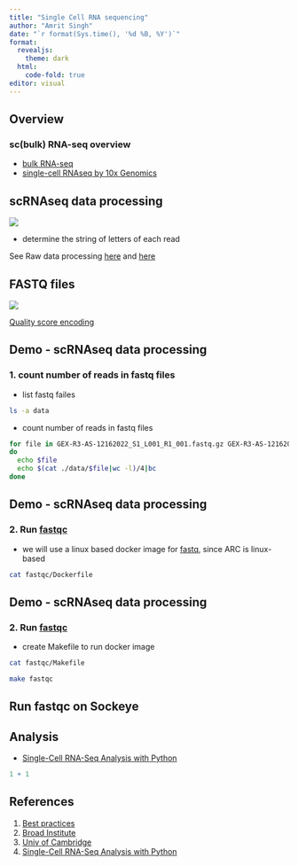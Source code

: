 ```yaml
---
title: "Single Cell RNA sequencing"
author: "Amrit Singh"
date: "`r format(Sys.time(), '%d %B, %Y')`"
format:
  revealjs:
    theme: dark
  html:
    code-fold: true
editor: visual
---
```


## Overview

### sc(bulk) RNA-seq overview

-   [bulk RNA-seq](https://www.youtube.com/watch?v=tlf6wYJrwKY&ab_channel=StatQuestwithJoshStarmer)
-   [single-cell RNAseq by 10x Genomics](https://www.youtube.com/watch?v=9YXRoaQyixQ&ab_channel=10xGenomics)

## scRNAseq data processing

<img src="https://www.sc-best-practices.org/_images/overview_raw_data_processing.jpg"/>

-   determine the string of letters of each read

See Raw data processing [here](https://www.sc-best-practices.org/introduction/raw_data_processing.html) and [here](https://biocellgen-public.svi.edu.au/mig_2019_scrnaseq-workshop/processing-raw-scrna-seq-data.html)

## FASTQ files

<img src="https://www.drive5.com/usearch/manual/fastq_fig.jpg"/>

[Quality score encoding](https://support.illumina.com/help/BaseSpace_OLH_009008/Content/Source/Informatics/BS/QualityScoreEncoding_swBS.htm)

## Demo - scRNAseq data processing

### 1. count number of reads in fastq files

- list fastq failes
```bash
ls -a data
```

- count number of reads in fastq files
```bash
for file in GEX-R3-AS-12162022_S1_L001_R1_001.fastq.gz GEX-R3-AS-12162022_S1_L001_R1_001.fastq.gz
do
  echo $file
  echo $(cat ./data/$file|wc -l)/4|bc
done
```

## Demo - scRNAseq data processing

### 2. Run [fastqc](https://www.bioinformatics.babraham.ac.uk/projects/fastqc/)

- we will use a linux based docker image for [fastq](https://hub.docker.com/r/staphb/fastqc/dockerfile), since ARC is linux-based

```bash
cat fastqc/Dockerfile
```

## Demo - scRNAseq data processing

### 2. Run [fastqc](https://www.bioinformatics.babraham.ac.uk/projects/fastqc/)

- create Makefile to run docker image

```bash
cat fastqc/Makefile
```

```bash
make fastqc
```

## Run fastqc on Sockeye









## Analysis

-   [Single-Cell RNA-Seq Analysis with Python](https://www.youtube.com/watch?v=jwSPTgF9ESQ&list=PLOXLw2he7kYpqAL0Gzco5NkA2DpewtluK&ab_channel=UCLAQCBioCollaboratory)

```r
1 + 1
```

## References

1.  [Best practices](https://www.sc-best-practices.org/)
2.  [Broad Institute](https://www.singlecellcourse.org/index.html)
3.  [Univ of Cambridge](https://www.singlecellcourse.org/index.html)
4.  [Single-Cell RNA-Seq Analysis with Python](https://www.youtube.com/watch?v=jwSPTgF9ESQ&list=PLOXLw2he7kYpqAL0Gzco5NkA2DpewtluK&ab_channel=UCLAQCBioCollaboratory)